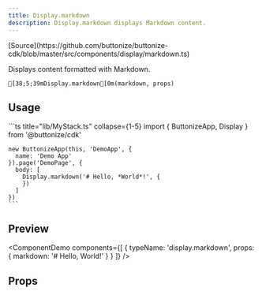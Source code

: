```yaml
---
title: Display.markdown
description: Display.markdown displays Markdown content.
---
```




<FrameworkSelect>
	<FrameworkContent>
		<Fragment slot="cdk">
			[Source](https://github.com/buttonize/buttonize-cdk/blob/master/src/components/display/markdown.ts)
		</Fragment>
	</FrameworkContent>
</FrameworkSelect>

Displays content formatted with Markdown.

```ansi frame="none"
[38;5;39mDisplay.markdown[0m(markdown, props)
```

## Usage

<FrameworkContent>
   <Fragment slot="cdk">
    ```ts title="lib/MyStack.ts" collapse={1-5}
    import { ButtonizeApp, Display } from '@buttonize/cdk'

    new ButtonizeApp(this, 'DemoApp', {
      name: 'Demo App'
    }).page('DemoPage', {
      body: [
        Display.markdown('# Hello, *World*!', {
        })
      ]
    })
    ```

   </Fragment>
</FrameworkContent>

## Preview

<ComponentDemo
	components={[
		{
			typeName: 'display.markdown',
			props: {
				markdown: '# Hello, World!'
			}
		}
	]}
/>

## Props

<FrameworkContent>
	<Fragment slot="cdk">
		<SpacingProps />
	</Fragment>
</FrameworkContent>
